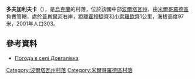 {{coord|50|2|46|N|33|42|1|E|scale:100000_region:UA|display=title}}

'''多夫加利夫卡'''（{{lang-uk|Довгалівка}}），是[[烏克蘭|烏克蘭]]的村落，位於該國中部[[波爾塔瓦州|波爾塔瓦州]]，由[[米爾哥羅德區|米爾哥羅德區]]負責管轄，處於[[普肖爾河|普肖爾河]]右岸，距離[[霍穆捷齊_(米爾哥羅德區)|霍穆捷齊]]和[[小索羅欽齊|小索羅欽齊]]1公里，海拔高度97米，2001年人口303。

==參考資料==
* [http://weather.in.ua/ua/poltavskaja/7022 Погода в селі Довгалівка]{{Wayback|url=http://weather.in.ua/ua/poltavskaja/7022 |date=20160305195040 }}

{{DEFAULTSORT:Довгалівка}}
[[Category:波爾塔瓦州村落|Category:波爾塔瓦州村落]]
[[Category:米爾哥羅德區村落|Category:米爾哥羅德區村落]]


{{Poltava-geo-stub}}